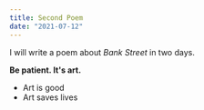 ```yaml
---
title: Second Poem
date: "2021-07-12"
---
```


I will write a poem about *Bank Street* in two days.

**Be patient. It's art.**

- Art is good
- Art saves lives

